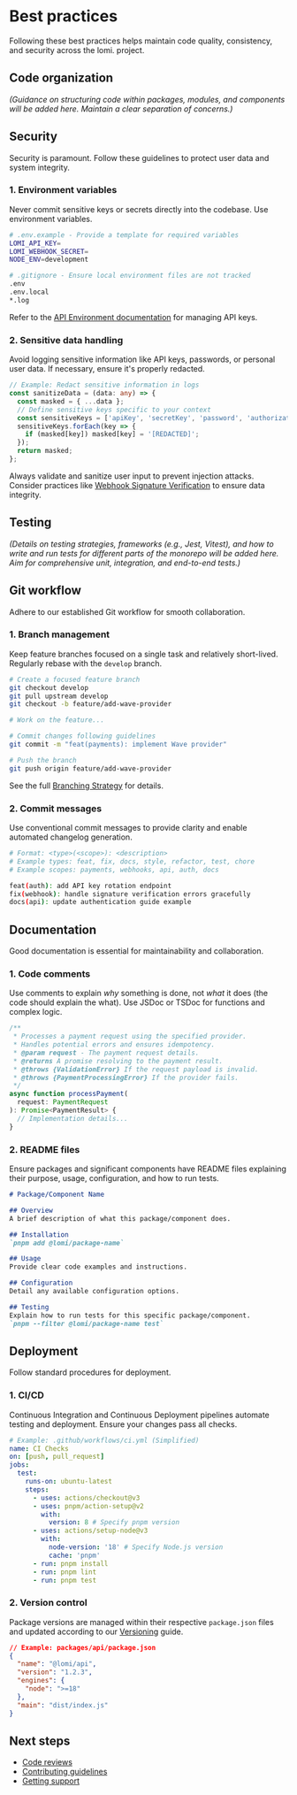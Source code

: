 # Best practices

Following these best practices helps maintain code quality, consistency, and security across the lomi. project.

## Code organization

*(Guidance on structuring code within packages, modules, and components will be added here. Maintain a clear separation of concerns.)*

## Security

Security is paramount. Follow these guidelines to protect user data and system integrity.

### 1. Environment variables

Never commit sensitive keys or secrets directly into the codebase. Use environment variables.

```bash
# .env.example - Provide a template for required variables
LOMI_API_KEY=
LOMI_WEBHOOK_SECRET=
NODE_ENV=development

# .gitignore - Ensure local environment files are not tracked
.env
.env.local
*.log
```

Refer to the [API Environment documentation](../../developers-reference/api-environment) for managing API keys.

### 2. Sensitive data handling

Avoid logging sensitive information like API keys, passwords, or personal user data. If necessary, ensure it's properly redacted.

```typescript
// Example: Redact sensitive information in logs
const sanitizeData = (data: any) => {
  const masked = { ...data };
  // Define sensitive keys specific to your context
  const sensitiveKeys = ['apiKey', 'secretKey', 'password', 'authorization', 'phoneNumber'];
  sensitiveKeys.forEach(key => {
    if (masked[key]) masked[key] = '[REDACTED]';
  });
  return masked;
};
```

Always validate and sanitize user input to prevent injection attacks.
Consider practices like [Webhook Signature Verification](../../developers-reference/webhook-signature-verification) to ensure data integrity.

## Testing

*(Details on testing strategies, frameworks (e.g., Jest, Vitest), and how to write and run tests for different parts of the monorepo will be added here. Aim for comprehensive unit, integration, and end-to-end tests.)*

## Git workflow

Adhere to our established Git workflow for smooth collaboration.

### 1. Branch management

Keep feature branches focused on a single task and relatively short-lived. Regularly rebase with the `develop` branch.

```bash
# Create a focused feature branch
git checkout develop
git pull upstream develop
git checkout -b feature/add-wave-provider

# Work on the feature...

# Commit changes following guidelines
git commit -m "feat(payments): implement Wave provider"

# Push the branch
git push origin feature/add-wave-provider
```

See the full [Branching Strategy](./branching-strategy) for details.

### 2. Commit messages

Use conventional commit messages to provide clarity and enable automated changelog generation.

```bash
# Format: <type>(<scope>): <description>
# Example types: feat, fix, docs, style, refactor, test, chore
# Example scopes: payments, webhooks, api, auth, docs

feat(auth): add API key rotation endpoint
fix(webhook): handle signature verification errors gracefully
docs(api): update authentication guide example
```

## Documentation

Good documentation is essential for maintainability and collaboration.

### 1. Code comments

Use comments to explain *why* something is done, not *what* it does (the code should explain the what). Use JSDoc or TSDoc for functions and complex logic.

```typescript
/**
 * Processes a payment request using the specified provider.
 * Handles potential errors and ensures idempotency.
 * @param request - The payment request details.
 * @returns A promise resolving to the payment result.
 * @throws {ValidationError} If the request payload is invalid.
 * @throws {PaymentProcessingError} If the provider fails.
 */
async function processPayment(
  request: PaymentRequest
): Promise<PaymentResult> {
  // Implementation details...
}
```

### 2. README files

Ensure packages and significant components have README files explaining their purpose, usage, configuration, and how to run tests.

```markdown
# Package/Component Name

## Overview
A brief description of what this package/component does.

## Installation
`pnpm add @lomi/package-name`

## Usage
Provide clear code examples and instructions.

## Configuration
Detail any available configuration options.

## Testing
Explain how to run tests for this specific package/component.
`pnpm --filter @lomi/package-name test`
```

## Deployment

Follow standard procedures for deployment.

### 1. CI/CD

Continuous Integration and Continuous Deployment pipelines automate testing and deployment. Ensure your changes pass all checks.

```yaml
# Example: .github/workflows/ci.yml (Simplified)
name: CI Checks
on: [push, pull_request]
jobs:
  test:
    runs-on: ubuntu-latest
    steps:
      - uses: actions/checkout@v3
      - uses: pnpm/action-setup@v2
        with:
          version: 8 # Specify pnpm version
      - uses: actions/setup-node@v3
        with:
          node-version: '18' # Specify Node.js version
          cache: 'pnpm'
      - run: pnpm install
      - run: pnpm lint
      - run: pnpm test
```

### 2. Version control

Package versions are managed within their respective `package.json` files and updated according to our [Versioning](./versioning) guide.

```json
// Example: packages/api/package.json
{
  "name": "@lomi/api",
  "version": "1.2.3",
  "engines": {
    "node": ">=18"
  },
  "main": "dist/index.js"
}
```

## Next steps

- [Code reviews](./code-reviews)
- [Contributing guidelines](./contributing-guidelines)
- [Getting support](../../docs/support/contact) 